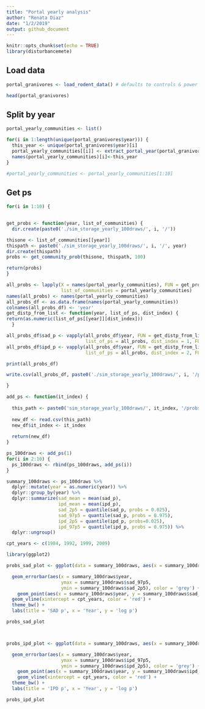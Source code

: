 ```yaml
---
title: "Portal yearly analysis"
author: "Renata Diaz"
date: "1/2/2019"
output: github_document
---
```


```r
knitr::opts_chunk$set(echo = TRUE)
library(disturbancemete)
```

## Load data

```r

portal_granivores <- load_rodent_data() # defaults to controls & power

head(portal_granivores)
```

## Split by year

```r

portal_yearly_communities <- list()

for(i in 1:length(unique(portal_granivores$year))) {
  this_year <- unique(portal_granivores$year)[i]
  portal_yearly_communities[[i]] <- extract_portal_year(portal_granivores, chosen_year= this_year)
  names(portal_yearly_communities)[i]<-this_year
}

#portal_yearly_communities <- portal_yearly_communities[1:10]

```

## Get ps

```r

for(i in 1:10) {
  

get_probs <- function(year, list_of_communities) {
  dir.create(paste0('./sim_storage_yearly_100draws/', i, '/'))

thisone <- list_of_communities[[year]]
thispath <- paste0('./sim_storage_yearly_100draws/', i, '/', year)
dir.create(thispath)
probs <- get_community_prob(thisone, thispath, 100)

return(probs)
}

all_probs <- lapply(X = names(portal_yearly_communities), FUN = get_probs,
                    list_of_communities = portal_yearly_communities)
names(all_probs) <- names(portal_yearly_communities)
all_probs_df <- as.data.frame(names(portal_yearly_communities))
colnames(all_probs_df) <- 'year'
get_distp_from_list <- function(year, list_of_ps, dist_index) {
return(as.numeric(list_of_ps[[year]][dist_index]))
  }

all_probs_df$sad_p <- vapply(all_probs_df$year, FUN = get_distp_from_list,
                             list_of_ps = all_probs, dist_index = 1, FUN.VALUE = as.numeric(all_probs[[1]][1]))
all_probs_df$ipd_p <- vapply(all_probs_df$year, FUN = get_distp_from_list,
                             list_of_ps = all_probs, dist_index = 2, FUN.VALUE = as.numeric(all_probs[[1]][1]))

print(all_probs_df)

write.csv(all_probs_df, paste0('./sim_storage_yearly_100draws/', i, '/probs_df.csv'),  row.names= F)

}


```

```r

add_ps <- function(it_index) {
  
  this_path <- paste0('sim_storage_yearly_100draws/', it_index, '/probs_df.csv')
  
  new_df <- read.csv(this_path)
  new_df$it_index <- it_index
  
  return(new_df)
}

ps_100draws <- add_ps(1)
for(i in 2:10) {
  ps_100draws <- rbind(ps_100draws, add_ps(i))
}

summary_100draws <- ps_100draws %>%
  dplyr::mutate(year = as.numeric(year)) %>%
  dplyr::group_by(year) %>%
  dplyr::summarize(sad_mean = mean(sad_p), 
                   ipd_mean = mean(ipd_p),
                   sad_2p5 = quantile(sad_p, probs = 0.025), 
                   sad_97p5 = quantile(sad_p, probs = 0.975),
                   ipd_2p5 = quantile(ipd_p, probs=0.025),
                   ipd_97p5 = quantile(ipd_p, probs = 0.975)) %>%
  dplyr::ungroup() 
```

```r

cpt_years <- c(1984, 1992, 1999, 2009)

library(ggplot2)

probs_sad_plot <- ggplot(data = summary_100draws, aes(x = summary_100draws$year, y = summary_100draws$sad_mean)) +

  geom_errorbar(aes(x = summary_100draws$year,
                    ymax = summary_100draws$sad_97p5,
                    ymin = summary_100draws$sad_2p5), color = 'grey') +
    geom_point(aes(x = summary_100draws$year, y = summary_100draws$sad_mean), size = 2) + 
  geom_vline(xintercept = cpt_years, color = 'red') +
  theme_bw() + 
  labs(title = 'SAD p', x = 'Year', y = 'log p')

probs_sad_plot



probs_ipd_plot <- ggplot(data = summary_100draws, aes(x = summary_100draws$year, y = summary_100draws$ipd_mean)) +

  geom_errorbar(aes(x = summary_100draws$year,
                    ymax = summary_100draws$ipd_97p5,
                    ymin = summary_100draws$ipd_2p5), color = 'grey') +
    geom_point(aes(x = summary_100draws$year, y = summary_100draws$ipd_mean), size = 2) + 
    geom_vline(xintercept = cpt_years, color = 'red') +
  theme_bw() + 
  labs(title = 'IPD p', x = 'Year', y = 'log p')

probs_ipd_plot
```
